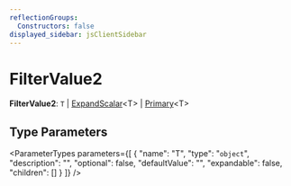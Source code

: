 ```yaml
---
reflectionGroups:
  Constructors: false
displayed_sidebar: jsClientSidebar
---
```



# FilterValue2

 **FilterValue2**: `T` \| [ExpandScalar](js_client.internal.ExpandScalar.mdx)&#60;T&#62; \| [Primary](js_client.internal.Primary.mdx)&#60;T&#62;

## Type Parameters

<ParameterTypes parameters={[
  {
    "name": "T",
    "type": "`object`",
    "description": "",
    "optional": false,
    "defaultValue": "",
    "expandable": false,
    "children": []
  }
]} />
